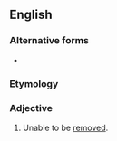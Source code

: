 ==English==

===Alternative forms===
* {{l|en|unremovable}}

===Etymology===
{{prefix|en|un|removable}}

===Adjective===
{{en-adj|-}}

# Unable to be [[remove]]d.